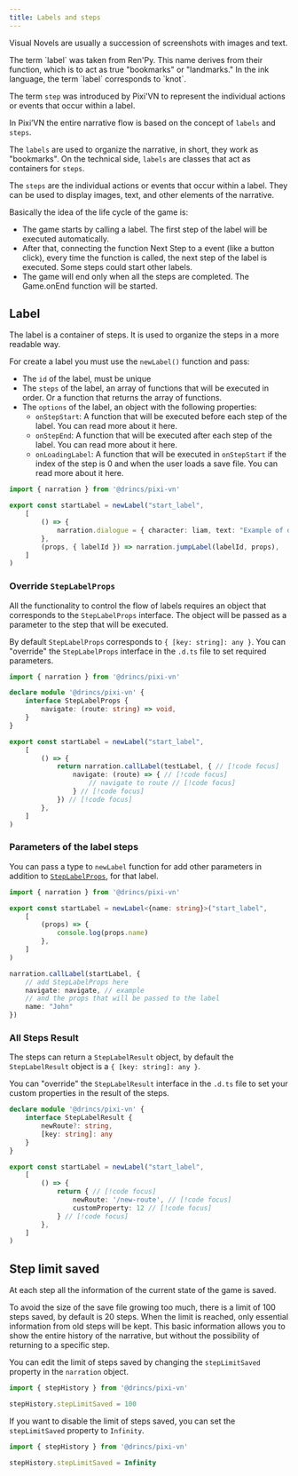 ```yaml
---
title: Labels and steps
---
```


Visual Novels are usually a succession of screenshots with images and text.

<Callout title="Nomenclature" type="info">
The term `label` was taken from Ren'Py. This name derives from their function, which is to act as true "bookmarks" or "landmarks." In the ink language, the term `label` corresponds to `knot`.

The term `step` was introduced by Pixi'VN to represent the individual actions or events that occur within a label.

</Callout>

In Pixi’VN the entire narrative flow is based on the concept of `labels` and `steps`.

The `labels` are used to organize the narrative, in short, they work as "bookmarks". On the technical side, `labels` are classes that act as containers for `steps`.

The `steps` are the individual actions or events that occur within a label. They can be used to display images, text, and other elements of the narrative.

Basically the idea of the life cycle of the game is:

- The game starts by <DynamicLink href="/start/labels#call-a-label">calling a label</DynamicLink>. The first step of the label will be executed automatically.
- After that, connecting the function <DynamicLink href="/start/labels#next-step">Next Step</DynamicLink> to a event (like a button click), every time the function is called, the next step of the label is executed.
  Some steps could start other labels.
- The game will end only when all the steps are completed. The <DynamicLink href="/start/other-narrative-features#how-manage-the-end-of-the-game">Game.onEnd</DynamicLink> function will be started.

## Label

The label is a container of steps. It is used to organize the steps in a more readable way.

For create a label you must use the `newLabel()` function and pass:

- The `id` of the label, must be unique
- The `steps` of the label, an array of functions that will be executed in order. Or a function that returns the array of functions.
- The `options` of the label, an object with the following properties:
  - `onStepStart`: A function that will be executed before each step of the label. You can read more about it <DynamicLink href="/start/labels-advanced#onstepstart">here</DynamicLink>.
  - `onStepEnd`: A function that will be executed after each step of the label. You can read more about it <DynamicLink href="/start/labels-advanced#onstepend">here</DynamicLink>.
  - `onLoadingLabel`: A function that will be executed in `onStepStart` if the index of the step is 0 and when the user loads a save file. You can read more about it <DynamicLink href="/start/labels-advanced#onloadinglabel">here</DynamicLink>.

```ts title="labels/startLabel.ts"
import { narration } from '@drincs/pixi-vn'

export const startLabel = newLabel("start_label",
    [
        () => {
            narration.dialogue = { character: liam, text: "Example of dialogue" }
        },
        (props, { labelId }) => narration.jumpLabel(labelId, props),
    ]
)
```

### Override `StepLabelProps`

All the <DynamicLink href="/start/labels-flow">functionality to control the flow of labels</DynamicLink> requires an object that corresponds to the `StepLabelProps` interface. The object will be passed as a parameter to the step that will be executed.

By default `StepLabelProps` corresponds to `{ [key: string]: any }`. You can "override" the `StepLabelProps` interface in the `.d.ts` file to set required parameters.

```ts tab="pixi-vn.d.ts"
import { narration } from '@drincs/pixi-vn'

declare module '@drincs/pixi-vn' {
    interface StepLabelProps {
        navigate: (route: string) => void,
    }
}
```

```ts tab="labels/startLabel.ts"
export const startLabel = newLabel("start_label",
    [
        () => {
            return narration.callLabel(testLabel, { // [!code focus]
                navigate: (route) => { // [!code focus]
                    // navigate to route // [!code focus]
                } // [!code focus]
            }) // [!code focus]
        },
    ]
)
```

### Parameters of the label steps

You can pass a type to `newLabel` function for add other parameters in addition to [`StepLabelProps`](#override-steplabelprops), for that label.

```ts title="labels/startLabel.ts"
import { narration } from '@drincs/pixi-vn'

export const startLabel = newLabel<{name: string}>("start_label",
    [
        (props) => {
            console.log(props.name)
        },
    ]
)

narration.callLabel(startLabel, {
    // add StepLabelProps here
    navigate: navigate, // example
    // and the props that will be passed to the label
    name: "John"
})
```

### All Steps Result

The steps can return a `StepLabelResult` object, by default the `StepLabelResult` object is a `{ [key: string]: any }`.

You can "override" the `StepLabelResult` interface in the `.d.ts` file to set your custom properties in the result of the steps.

```ts tab="pixi-vn.d.ts"
declare module '@drincs/pixi-vn' {
    interface StepLabelResult {
        newRoute?: string,
        [key: string]: any
    }
}
```

```ts tab="labels/startLabel.ts"
export const startLabel = newLabel("start_label",
    [
        () => {
            return { // [!code focus]
                newRoute: '/new-route', // [!code focus]
                customProperty: 12 // [!code focus]
            } // [!code focus]
        },
    ]
)
```

## Step limit saved

At each step all the information of the current state of the game is <DynamicLink href="/start/save">saved</DynamicLink>.

To avoid the size of the save file growing too much, there is a limit of 100 steps saved, by default is 20 steps. When the limit is reached, only essential information from old steps will be kept.
This basic information allows you to show the entire <DynamicLink href="/start/history">history of the narrative</DynamicLink>, but without the possibility of <DynamicLink href="/start/labels-flow#go-back">returning</DynamicLink> to a specific step.

You can edit the limit of steps saved by changing the `stepLimitSaved` property in the `narration` object.

```typescript
import { stepHistory } from '@drincs/pixi-vn'

stepHistory.stepLimitSaved = 100
```

If you want to disable the limit of steps saved, you can set the `stepLimitSaved` property to `Infinity`.

```typescript
import { stepHistory } from '@drincs/pixi-vn'

stepHistory.stepLimitSaved = Infinity
```
